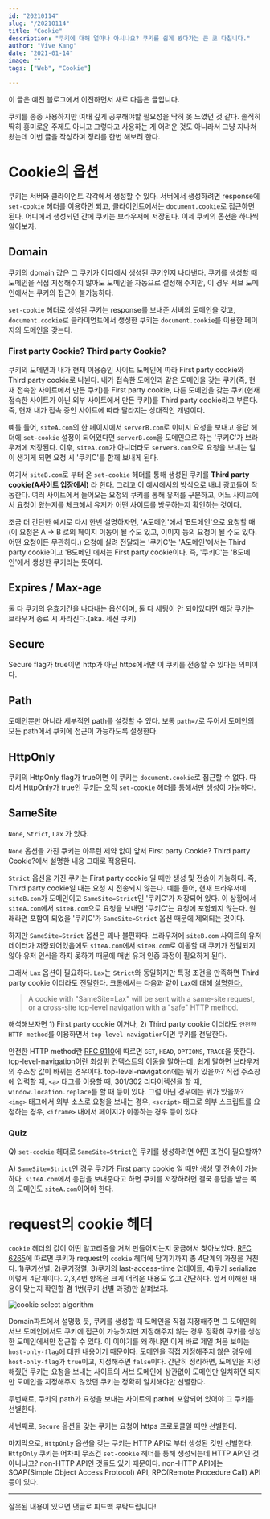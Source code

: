 ```yaml
---
id: "20210114"
slug: "/20210114"
title: "Cookie"
description: "쿠키에 대해 얼마나 아시나요? 쿠키를 쉽게 봤다가는 큰 코 다칩니다."
author: "Vive Kang"
date: "2021-01-14"
image: ""
tags: ["Web", "Cookie"]

---
```


이 글은 예전 블로그에서 이전하면서 새로 다듬은 글입니다.

쿠키를 종종 사용하지만 여태 깊게 공부해야할 필요성을 딱히 못 느꼈던 것 같다. 솔직히 딱히 흥미로운 주제도 아니고 그렇다고 사용하는 게 어려운 것도 아니라서 그냥 지나쳐 왔는데 이번 글을 작성하며 정리를 한번 해보려 한다.

# Cookie의 옵션
쿠키는 서버와 클라이언트 각각에서 생성할 수 있다. 서버에서 생성하려면 response에 `set-cookie` 헤더를 이용하면 되고, 클라이언트에서는 `document.cookie`로 접근하면 된다. 어디에서 생성되던 간에 쿠키는 브라우저에 저장된다. 이제 쿠키의 옵션을 하나씩 알아보자.

## Domain
쿠키의 domain 값은 그 쿠키가 어디에서 생성된 쿠키인지 나타낸다. 쿠키를 생성할 때 도메인을 직접 지정해주지 않아도 도메인을 자동으로 설정해 주지만, 이 경우 서브 도메인에서는 쿠키의 접근이 불가능하다. 

`set-cookie` 헤더로 생성된 쿠키는 response를 보내준 서버의 도메인을 갖고, `document.cookie`로 클라이언트에서 생성한 쿠키는 `document.cookie`를 이용한 페이지의 도메인을 갖는다.

### First party Cookie? Third party Cookie?
쿠키의 도메인과 내가 현재 이용중인 사이트 도메인에 따라 First party cookie와 Third party cookie로 나뉜다. 내가 접속한 도메인과 같은 도메인을 갖는 쿠키(즉, 현재 접속한 사이트에서 만든 쿠키)를 First party cookie, 다른 도메인을 갖는 쿠키(현재 접속한 사이트가 아닌 외부 사이트에서 만든 쿠키)를 Third party cookie라고 부른다. 즉, 현재 내가 접속 중인 사이트에 따라 달라지는 상대적인 개념이다.

예를 들어, `siteA.com`의 한 페이지에서 `serverB.com`로 이미지 요청을 보내고 응답 헤더에 `set-cookie` 설정이 되어있다면 `serverB.com`을 도메인으로 하는 '쿠키C'가 브라우저에 저장된다. 이후, `siteA.com`가 아니더라도 `serverB.com`으로 요청을 보내는 일이 생기게 되면 요청 시 '쿠키C'를 함께 보내게 된다.

여기서 `siteB.com`로 부터 온 `set-cookie` 헤더를 통해 생성된 쿠키를 **Third party cookie(A사이트 입장에서)** 라 한다. 그리고 이 예시에서의 방식으로 배너 광고들이 작동한다. 여러 사이트에서 들어오는 요청의 쿠키를 통해 유저를 구분하고, 어느 사이트에서 요청이 왔는지를 체크해서 유저가 어떤 사이트를 방문하는지 확인하는 것이다.

조금 더 간단한 예시로 다시 한번 설명하자면, 'A도메인'에서 'B도메인'으로 요청할 때(이 요청은 A -> B 로의 페이지 이동이 될 수도 있고, 이미지 등의 요청이 될 수도 있다. 어떤 요청이든 무관하다.) 요청에 실려 전달되는 '쿠키C'는 'A도메인'에서는 Third party cookie이고 'B도메인'에서는 First party cookie이다. 즉, '쿠키C'는 'B도메인'에서 생성한 쿠키라는 뜻이다.

## Expires / Max-age
둘 다 쿠키의 유효기간을 나타내는 옵션이며, 둘 다 세팅이 안 되어있다면 해당 쿠키는 브라우저 종료 시 사라진다.(aka. 세션 쿠키)

## Secure
Secure flag가 true이면 http가 아닌 https에서만 이 쿠키를 전송할 수 있다는 의미이다.

## Path
도메인뿐만 아니라 세부적인 path를 설정할 수 있다. 보통 `path=/`로 두어서 도메인의 모든 path에서 쿠키에 접근이 가능하도록 설정한다.

## HttpOnly
쿠키의 HttpOnly flag가 true이면 이 쿠키는 `document.cookie`로 접근할 수 없다. 따라서 HttpOnly가 true인 쿠키는 오직 `set-cookie` 헤더를 통해서만 생성이 가능하다.

## SameSite
`None`, `Strict`, `Lax` 가 있다.

`None` 옵션을 가진 쿠키는 아무런 제약 없이 앞서 <HeadingLink href="#First%20party%20Cookie?%20Third%20party%20Cookie?">First party Cookie? Third party Cookie?</HeadingLink>에서 설명한 내용 그대로 적용된다.

`Strict` 옵션을 가진 쿠키는 First party cookie 일 때만 생성 및 전송이 가능하다. 즉, Third party cookie일 때는 요청 시 전송되지 않는다. 예를 들어, 현재 브라우저에 `siteB.com`가 도메인이고 `SameSite=Strict`인 '쿠키C'가 저장되어 있다. 이 상황에서 `siteA.com`에서 `siteB.com`으로 요청을 보내면 '쿠키C'는 요청에 포함되지 않는다. 원래라면 포함이 되었을 '쿠키C'가 `SameSite=Strict` 옵션 때문에 제외되는 것이다.

하지만 `SameSite=Strict` 옵션은 꽤나 불편하다. 브라우저에 `siteB.com` 사이트의 유저 데이터가 저장되어있음에도 `siteA.com`에서 `siteB.com`로 이동할 때 쿠키가 전달되지 않아 유저 인식을 하지 못하기 때문에 매번 유저 인증 과정이 필요하게 된다.

그래서 `Lax` 옵션이 필요하다. `Lax`는 `Strict`와 동일하지만 특정 조건을 만족하면 Third party cookie 이더라도 전달한다. 크롬에서는 다음과 같이 `Lax`에 대해 [설명한다.](https://www.chromium.org/administrators/policy-list-3/cookie-legacy-samesite-policies/)

> A cookie with "SameSite=Lax" will be sent with a same-site request, or a cross-site top-level navigation with a "safe" HTTP method.

해석해보자면 1) First party cookie 이거나, 2) Third party cookie 이더라도 `안전한 HTTP method`를 이용하면서 `top-level-navigation`이면 쿠키를 전달한다.

안전한 HTTP method란 [RFC 9110](https://developer.mozilla.org/en-US/docs/Glossary/Safe/HTTP)에 따르면 `GET`, `HEAD`, `OPTIONS`, `TRACE`을 뜻한다. top-level-navigation이란 최상위 컨텍스트의 이동을 말하는데, 쉽게 말하면 브라우저의 주소창 값이 바뀌는 경우이다. top-level-navigation에는 뭐가 있을까? 직접 주소창에 입력할 때, `<a>` 태그를 이용할 때, 301/302 리다이렉션을 할 때, `window.location.replace`를 할 때 등이 있다. 그럼 아닌 경우에는 뭐가 있을까? `<img>` 태그에서 외부 소스로 요청을 보내는 경우, `<script>` 태그로 외부 스크립트를 요청하는 경우, `<iframe>` 내에서 페이지가 이동하는 경우 등이 있다.

### Quiz
Q) `set-cookie` 헤더로 `SameSite=Strict`인 쿠키를 생성하려면 어떤 조건이 필요할까?

A) `SameSite=Strict`인 경우 쿠키가 First party cookie 일 때만 생성 및 전송이 가능하다. `siteA.com`에서 응답을 보내준다고 하면 쿠키를 저장하려면 결국 응답을 받는 쪽의 도메인도 `siteA.com`이어야 한다.

# request의 cookie 헤더
`cookie` 헤더의 값이 어떤 알고리즘을 거쳐 만들어지는지 궁금해서 찾아보았다. [RFC 6265](https://www.rfc-editor.org/rfc/rfc6265.html#section-5.4)에 따르면 쿠키가 request의 `cookie` 헤더에 담기기까지 총 4단계의 과정을 거친다. 1)쿠키선별, 2)쿠키정렬, 3)쿠키의 last-access-time 업데이트, 4)쿠키 serialize 이렇게 4단계이다. 2,3,4번 항목은 크게 어려운 내용도 없고 간단하다. 앞서 이해한 내용이 맞는지 확인할 겸 1번(쿠키 선별 과정)만 살펴보자.

![cookie select algorithm](../statics/images/cookie_header_algorithm1.jpeg)

<HeadingLink href="#Domain">Domain</HeadingLink>파트에서 설명했 듯, 쿠키를 생성할 때 도메인을 직접 지정해주면 그 도메인의 서브 도메인에서도 쿠키에 접근이 가능하지만 지정해주지 않는 경우 정확히 쿠키를 생성한 도메인에서만 접근할 수 있다. 이 이야기를 왜 하냐면 이게 바로 제일 처음 보이는 `host-only-flag`에 대한 내용이기 때문이다. 도메인을 직접 지정해주지 않은 경우에 `host-only-flag`가 `true`이고, 지정해주면 `false`이다. 간단히 정리하면, 도메인을 지정해줬던 쿠키는 요청을 보내는 사이트의 서브 도메인에 상관없이 도메인만 일치하면 되지만 도메인을 지정해주지 않았던 쿠키는 정확히 일치해야만 선별한다.

두번째로, 쿠키의 path가 요청을 보내는 사이트의 path에 포함되어 있어야 그 쿠키를 선별한다.

세번째로, `Secure` 옵션을 갖는 쿠키는 요청이 https 프로토콜일 때만 선별한다.

마지막으로, `HttpOnly` 옵션을 갖는 쿠키는 HTTP API로 부터 생성된 것만 선별한다. `HttpOnly` 쿠키는 어차피 무조건 `set-cookie` 헤더를 통해 생성되는데 HTTP API인 것 아니냐고? non-HTTP API인 것들도 있기 때문이다. non-HTTP API에는 SOAP(Simple Object Access Protocol) API, RPC(Remote Procedure Call) API 등이 있다.

---

잘못된 내용이 있으면 댓글로 피드백 부탁드립니다!